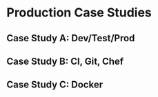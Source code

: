 # Production Case Studies


## Case Study A: Dev/Test/Prod


## Case Study B: CI, Git, Chef


## Case Study C: Docker
